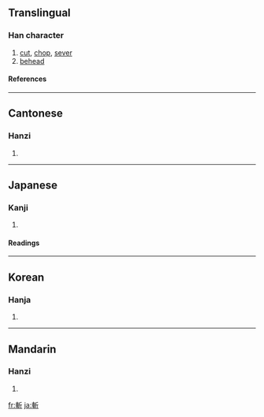 {{see|斩}}

==Translingual==
===Han character===
{{Han char|rn=69|rad=斤|as=07|sn=11|four=5202<sub>1</sub>|canj=十十竹一中 (JJHML)}}
# [[cut]], [[chop]], [[sever]]
# [[behead]]
====References====
{{Han ref|kx=0479.180|dkj=13555|dj=0838.160|hdz=32024.100|uh=65AC|ud=26028|bh=B1D9|bd=45529}}
----
==Cantonese==
===Hanzi===
{{yue-hanzi|jyut=|y=jaam2}}
# {{defn|Cantonese}}
----
==Japanese==
===Kanji===
{{ja-kanji|grade=|rs=斤07}}
# {{defn|Japanese}} 
====Readings====
{{ja-readings|on=[[ざん]] (zan), [[さん]] (san)|kun=[[きる]] (kiru)}}
----
==Korean==
===Hanja===
{{ko-hanja|hangeul=참|eumhun=|rv=cham|mr=ch'am|y=cham}}
# {{defn|Korean}}
----
==Mandarin==
===Hanzi===
{{cmn-hanzi|sim=斩|pin=[[zhǎn]] ([[zhan3]])|wg=chan<sup>3</sup>}}
# {{defn|Mandarin}}

[[fr:斬]]
[[ja:斬]]